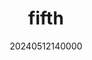 ---
title: 'fifth'
tags: ['hi', 'thisistag', 'SHOW ME THE CODE !']
date: '20240512140000'
category : 'FRONTEND'
thumbnail : example.jpeg
---